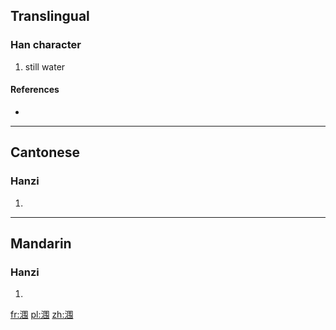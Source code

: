 {{also|潿}}
==Translingual==

===Han character===
{{Han char|rn=85|rad=水|as=07|sn=10|four=|canj=水田手尸 (EWQS)}}

# still water

====References====
* {{Han ref|kx=0627.311|hdz=31624.010|uh=6DA0|ud=28064}}

----

==Cantonese==

===Hanzi===
{{yue-hanzi|jyut=|y=wai4|tra=潿}}

# {{defn|lang=yue|sort=水07}}

----

==Mandarin==

===Hanzi===
{{cmn-hanzi|tra=潿|pin=[[wéi]] ([[wei2]])|wg=wei<sup>2</sup>}}

# {{defn|lang=cmn|sort=水07}}

[[fr:涠]]
[[pl:涠]]
[[zh:涠]]
